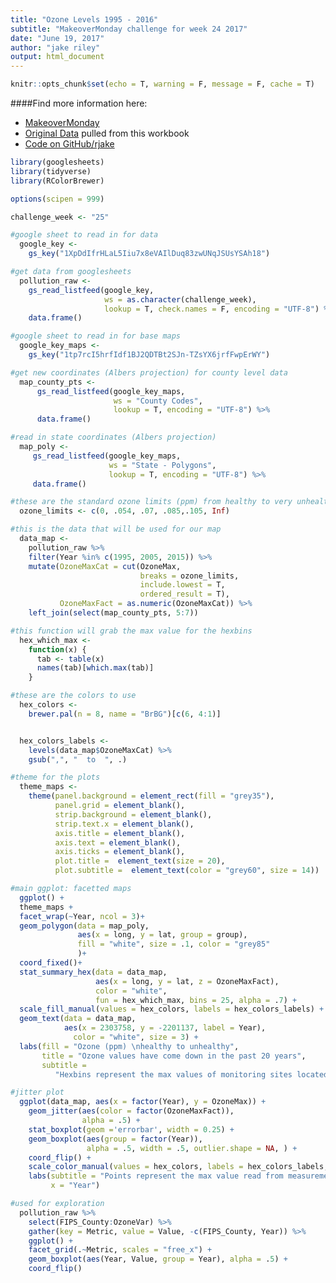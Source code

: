 ```yaml
---
title: "Ozone Levels 1995 - 2016"
subtitle: "MakeoverMonday challenge for week 24 2017"
date: "June 19, 2017"
author: "jake riley"
output: html_document
---
```


```r
knitr::opts_chunk$set(echo = T, warning = F, message = F, cache = T)
```

####Find more information here:

* [MakeoverMonday](http://www.makeovermonday.co.uk/data/)
* [Original Data](https://public.tableau.com/views/MakeoverMondayWeek25_0/Dashboard1?:embed=y&:display_count=yes&publish=yes) pulled from this workbook
* [Code on GitHub/rjake](https://github.com/rjake/makeoverMonday/blob/master/2017_23_Natl_Parks.Rmd)

```r
library(googlesheets)
library(tidyverse)
library(RColorBrewer)
```

```r
options(scipen = 999)

challenge_week <- "25"
```

```r
#google sheet to read in for data
  google_key <- 
    gs_key("1XpDdIfrHLaL5Iiu7x8eVAIlDuq83zwUNqJSUsYSAh18")

#get data from googlesheets
  pollution_raw <- 
    gs_read_listfeed(google_key, 
                     ws = as.character(challenge_week), 
                     lookup = T, check.names = F, encoding = "UTF-8") %>% 
    data.frame()

#google sheet to read in for base maps
  google_key_maps <- 
    gs_key("1tp7rcI5hrfIdf1BJ2QDTBt2SJn-TZsYX6jrfFwpErWY")

#get new coordinates (Albers projection) for county level data
  map_county_pts <-
      gs_read_listfeed(google_key_maps, 
                       ws = "County Codes", 
                       lookup = T, encoding = "UTF-8") %>% 
      data.frame() 

#read in state coordinates (Albers projection)
  map_poly <-
     gs_read_listfeed(google_key_maps, 
                      ws = "State - Polygons", 
                      lookup = T, encoding = "UTF-8") %>% 
     data.frame() 

```


```r
#these are the standard ozone limits (ppm) from healthy to very unhealthy
  ozone_limits <- c(0, .054, .07, .085,.105, Inf)

#this is the data that will be used for our map
  data_map <-
    pollution_raw %>% 
    filter(Year %in% c(1995, 2005, 2015)) %>%
    mutate(OzoneMaxCat = cut(OzoneMax, 
                             breaks = ozone_limits, 
                             include.lowest = T,
                             ordered_result = T),
           OzoneMaxFact = as.numeric(OzoneMaxCat)) %>% 
    left_join(select(map_county_pts, 5:7)) 
```

```r
#this function will grab the max value for the hexbins
  hex_which_max <-
    function(x) {
      tab <- table(x)
      names(tab)[which.max(tab)]
    }

#these are the colors to use
  hex_colors <-
    brewer.pal(n = 8, name = "BrBG")[c(6, 4:1)]


  hex_colors_labels <-
    levels(data_map$OzoneMaxCat) %>% 
    gsub(",", "  to  ", .)

#theme for the plots
  theme_maps <-
    theme(panel.background = element_rect(fill = "grey35"),
          panel.grid = element_blank(),
          strip.background = element_blank(),
          strip.text.x = element_blank(),
          axis.title = element_blank(),
          axis.text = element_blank(),
          axis.ticks = element_blank(),
          plot.title =  element_text(size = 20),
          plot.subtitle =  element_text(color = "grey60", size = 14))
```


```r
#main ggplot: facetted maps
  ggplot() +
  theme_maps +
  facet_wrap(~Year, ncol = 3)+
  geom_polygon(data = map_poly,
               aes(x = long, y = lat, group = group),
               fill = "white", size = .1, color = "grey85"
               )+
  coord_fixed()+
  stat_summary_hex(data = data_map,
                   aes(x = long, y = lat, z = OzoneMaxFact),
                   color = "white",
                   fun = hex_which_max, bins = 25, alpha = .7) +
  scale_fill_manual(values = hex_colors, labels = hex_colors_labels) +
  geom_text(data = data_map, 
            aes(x = 2303758, y = -2201137, label = Year),
              color = "white", size = 3) +
  labs(fill = "Ozone (ppm) \nhealthy to unhealthy",
       title = "Ozone values have come down in the past 20 years",
       subtitle = 
          "Hexbins represent the max values of monitoring sites located within each bin for the years specified. \nIn general, these are county level measurements. Blank areas indicate no data is available.")
```

```r
#jitter plot
  ggplot(data_map, aes(x = factor(Year), y = OzoneMax)) + 
    geom_jitter(aes(color = factor(OzoneMaxFact)),
                alpha = .5) +
    stat_boxplot(geom ='errorbar', width = 0.25) + 
    geom_boxplot(aes(group = factor(Year)), 
                 alpha = .5, width = .5, outlier.shape = NA, ) +
    coord_flip() +
    scale_color_manual(values = hex_colors, labels = hex_colors_labels, guide = F) +
    labs(subtitle = "Points represent the max value read from measurement sites in countries throughout the US",
         x = "Year")
```

```r
#used for exploration
  pollution_raw %>% 
    select(FIPS_County:OzoneVar) %>% 
    gather(key = Metric, value = Value, -c(FIPS_County, Year)) %>% 
    ggplot() +
    facet_grid(.~Metric, scales = "free_x") +
    geom_boxplot(aes(Year, Value, group = Year), alpha = .5) +
    coord_flip()
```
